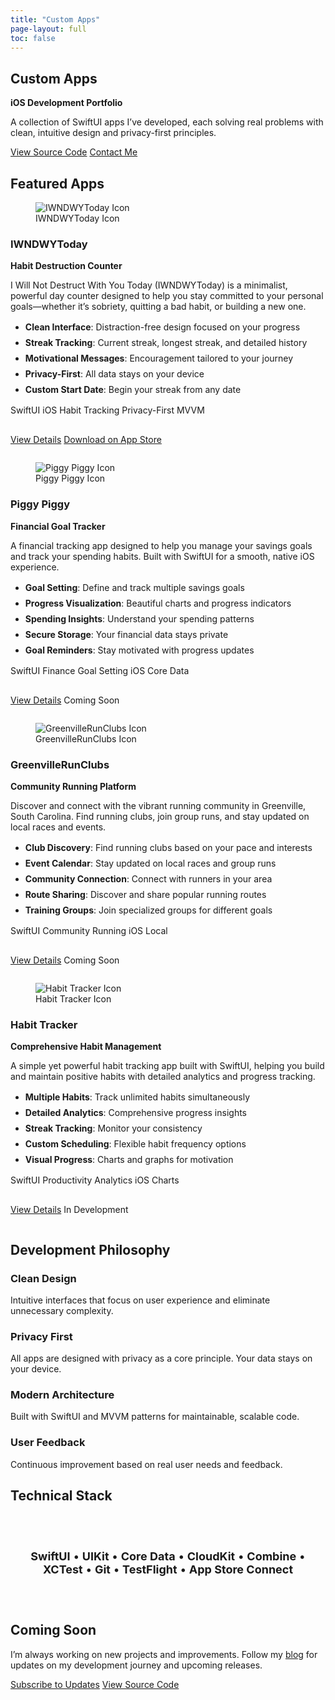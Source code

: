 ```yaml
---
title: "Custom Apps"
page-layout: full
toc: false
---
```


::: {.hero}
::: {.hero-content}
# Custom Apps
**iOS Development Portfolio**

A collection of SwiftUI apps I've developed, each solving real problems with clean, intuitive design and privacy-first principles.

[View Source Code](https://github.com/mtgingrass){.btn .btn-primary} [Contact Me](mailto:mg@markgingrass.com){.btn .btn-secondary}
:::
:::

::: {.container}
## Featured Apps

::: {.app-showcase}
::: {.app-card}
![IWNDWYToday Icon](iwndwytoday/images/IWNDWY_icon.png){.app-icon}

### IWNDWYToday
**Habit Destruction Counter**

I Will Not Destruct With You Today (IWNDWYToday) is a minimalist, powerful day counter designed to help you stay committed to your personal goals—whether it's sobriety, quitting a bad habit, or building a new one.

::: {.app-features}
- **Clean Interface**: Distraction-free design focused on your progress
- **Streak Tracking**: Current streak, longest streak, and detailed history
- **Motivational Messages**: Encouragement tailored to your journey
- **Privacy-First**: All data stays on your device
- **Custom Start Date**: Begin your streak from any date
:::

::: {.app-tags}
[SwiftUI]{.app-tag}
[iOS]{.app-tag}
[Habit Tracking]{.app-tag}
[Privacy-First]{.app-tag}
[MVVM]{.app-tag}
:::

::: {.app-actions}
[View Details](iwndwytoday/){.btn .btn-primary}
[Download on App Store](https://apps.apple.com/us/app/iwndwytoday/id6747836739){.btn .btn-accent}
:::
:::

::: {.app-card}
![Piggy Piggy Icon](piggy-piggy/images/piggy-piggy1.webp){.app-icon}

### Piggy Piggy
**Financial Goal Tracker**

A financial tracking app designed to help you manage your savings goals and track your spending habits. Built with SwiftUI for a smooth, native iOS experience.

::: {.app-features}
- **Goal Setting**: Define and track multiple savings goals
- **Progress Visualization**: Beautiful charts and progress indicators
- **Spending Insights**: Understand your spending patterns
- **Secure Storage**: Your financial data stays private
- **Goal Reminders**: Stay motivated with progress updates
:::

::: {.app-tags}
[SwiftUI]{.app-tag}
[Finance]{.app-tag}
[Goal Setting]{.app-tag}
[iOS]{.app-tag}
[Core Data]{.app-tag}
:::

::: {.app-actions}
[View Details](piggy-piggy/){.btn .btn-primary}
[Coming Soon]{.btn .btn-secondary}
:::
:::

::: {.app-card}
![GreenvilleRunClubs Icon](greenville-run-clubs/images/01.webp){.app-icon}

### GreenvilleRunClubs
**Community Running Platform**

Discover and connect with the vibrant running community in Greenville, South Carolina. Find running clubs, join group runs, and stay updated on local races and events.

::: {.app-features}
- **Club Discovery**: Find running clubs based on your pace and interests
- **Event Calendar**: Stay updated on local races and group runs
- **Community Connection**: Connect with runners in your area
- **Route Sharing**: Discover and share popular running routes
- **Training Groups**: Join specialized groups for different goals
:::

::: {.app-tags}
[SwiftUI]{.app-tag}
[Community]{.app-tag}
[Running]{.app-tag}
[iOS]{.app-tag}
[Local]{.app-tag}
:::

::: {.app-actions}
[View Details](greenville-run-clubs/){.btn .btn-primary}
[Coming Soon]{.btn .btn-secondary}
:::
:::

::: {.app-card}
![Habit Tracker Icon](../posts/2025-05-14-simple-habit-tracker-app/images/clipboard-3299487040.png){.app-icon}

### Habit Tracker
**Comprehensive Habit Management**

A simple yet powerful habit tracking app built with SwiftUI, helping you build and maintain positive habits with detailed analytics and progress tracking.

::: {.app-features}
- **Multiple Habits**: Track unlimited habits simultaneously
- **Detailed Analytics**: Comprehensive progress insights
- **Streak Tracking**: Monitor your consistency
- **Custom Scheduling**: Flexible habit frequency options
- **Visual Progress**: Charts and graphs for motivation
:::

::: {.app-tags}
[SwiftUI]{.app-tag}
[Productivity]{.app-tag}
[Analytics]{.app-tag}
[iOS]{.app-tag}
[Charts]{.app-tag}
:::

::: {.app-actions}
[View Details](habit-tracker/){.btn .btn-primary}
[In Development]{.btn .btn-secondary}
:::
:::
:::

## Development Philosophy

<div class="row mt-12">
<div class="col-md-3">

### Clean Design
Intuitive interfaces that focus on user experience and eliminate unnecessary complexity.

</div>
<div class="col-md-3">

### Privacy First
All apps are designed with privacy as a core principle. Your data stays on your device.

</div>
<div class="col-md-3">

### Modern Architecture
Built with SwiftUI and MVVM patterns for maintainable, scalable code.

</div>
<div class="col-md-3">

### User Feedback
Continuous improvement based on real user needs and feedback.

</div>
</div>

## Technical Stack

::: {.tech-stack}
**SwiftUI** • **UIKit** • **Core Data** • **CloudKit** • **Combine** • **XCTest** • **Git** • **TestFlight** • **App Store Connect**
:::

## Coming Soon

I'm always working on new projects and improvements. Follow my [blog](/posts.html) for updates on my development journey and upcoming releases.

[Subscribe to Updates](/posts.xml){.btn .btn-primary} [View Source Code](https://github.com/mtgingrass){.btn .btn-secondary}

:::

<style>
.app-features {
  margin: 1rem 0;
}

.app-features li {
  margin: 0.5rem 0;
  color: var(--text-secondary);
}

.app-features strong {
  color: var(--text-primary);
}

.app-actions {
  display: flex;
  gap: 0.5rem;
  margin-top: 1rem;
  flex-wrap: wrap;
}

.app-actions .btn {
  flex: 1;
  min-width: 120px;
}

.tech-stack {
  background: var(--bg-secondary);
  padding: 1.5rem;
  border-radius: 0.75rem;
  text-align: center;
  font-size: 1.125rem;
  font-weight: 500;
  color: var(--text-primary);
  margin: 2rem 0;
  border: 1px solid var(--border-color);
}

@media (max-width: 768px) {
  .app-actions {
    flex-direction: column;
  }
  
  .app-actions .btn {
    width: 100%;
  }
}
</style>

<script>
document.addEventListener('DOMContentLoaded', function() {
  // Add scroll animations
  const observerOptions = {
    threshold: 0.1,
    rootMargin: '0px 0px -50px 0px'
  };
  
  const observer = new IntersectionObserver(function(entries) {
    entries.forEach((entry, index) => {
      if (entry.isIntersecting) {
        setTimeout(() => {
          entry.target.classList.add('animate-fadeInUp');
        }, index * 200);
      }
    });
  }, observerOptions);
  
  // Observe all app cards
  document.querySelectorAll('.app-card, .col-md-3').forEach(el => {
    observer.observe(el);
  });
  
  // Add enhanced hover effects for app cards
  document.querySelectorAll('.app-card').forEach(card => {
    card.addEventListener('mouseenter', function() {
      this.style.transform = 'translateY(-12px) scale(1.02)';
    });
    
    card.addEventListener('mouseleave', function() {
      this.style.transform = 'translateY(0) scale(1)';
    });
  });
});
</script> 